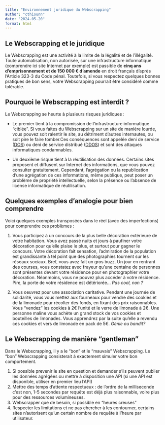 ```yaml
---
title: "Environnement juridique du Webscrapping"
author: "cthiounn"
date: "2024-05-20"
format: html
---
```


## Le Webscrapping et le juridique

Le Webscrapping est une activité à la limite de la légalité et de l'illégalité.
Toute automatisation, non autorisée, sur une infrastructure informatique (comprendre ici site Internet par exemple) est passible de **cinq ans d'emprisonnement et de 150 000 € d'amende** en droit français d'après l'Article 323-3 du Code pénal.
Toutefois, si vous respectez quelques bonnes pratiques de bon sens, votre Webscrapping pourrait être considéré comme tolérable.

## Pourquoi le Webscrapping est interdit ?

Le Webscrapping se heurte à plusieurs risques juridiques : 

* Le premier tient à la compromission de l'infrastructure informatique "ciblée". Si vous faites du Webscrapping sur un site de manière lourde, vous pouvez soit ralentir le site, au détriment d'autres internautes, ou soit pire le faire tomber.Ces conséquences sont appelée deni de service ([DOS](https://fr.wikipedia.org/wiki/Attaque_par_d%C3%A9ni_de_service)) ou deni de service distribué ([DDOS](https://fr.wikipedia.org/wiki/Attaque_par_d%C3%A9ni_de_service#D%C3%A9ni_de_service_distribu%C3%A9_ou_effet_de_levier)) et sont des attaques informatiques condamnables.

* Un deuxième risque tient à la réutilisation des données. Certains sites proposent et diffusent sur Internet des informations, que vous pouvez consulter gratuitement. Cependant, l'agrégation ou la republication d'une agrégation de ces informations, même publique, peut poser un problème de propriété intellectuelle, selon la présence ou l'absence de license informatique de réutilisation.

## Quelques exemples d'analogie pour bien comprendre

Voici quelques exemples transposées dans le réel (avec des imperfections) pour comprendre ces problèmes :

1. Vous participez à un concours de la plus belle décoration extérieure de votre habitation. Vous avez passé nuits et jours à paufiner votre décoration pour qu'elle plaise le plus, et surtout pour gagner le concours.
Votre décoration fait sensation, l'admiration de la population est grandissante à tel point que des photographies tournent sur les réseaux sociaux.
Bref, vous avez fait un gros buzz. Un jour en rentrant des courses, vous constatez avec frayeur qu'une centaine de personnes sont présentes devant votre résidence pour en photographier votre décoration. Néanmoins, vous ne pouvez plus accéder à votre résidence. Pire, la porte de votre résidence est détériorée...
*Pas cool, non ?*

2. Vous oeuvrez pour une association caritative. Pendant une journée de solidarité, vous vous mettez aux fourneaux pour vendre des cookies et de la limonade pour récolter des fonds, en fixant des prix raisonnables. Vous "vendez" les cookies à 2€ l'unité et le verre de limonade à 2€.
Une personne maline vous achète un grand stock de vos cookies et bouteilles de limonades. Vous apprendrez par la suite qu'elle a revendu ces cookies et vers de limonade en pack de 5€.
*Génie ou bandit?*

## Le Webscrapping de manière "gentleman"

Dans le Webscrapping, il y a le "bon" et le "mauvais" Webscrapping. Le "bon" Webscrapping consisterait à exactement simuler votre bon comportement.

1. Si possible prevenir le site en question et demander s'ils peuvent publier les données agrégées ou mettre à disposition une API (si une API est disponible, utiliser en premier lieu l'API)
2. Mettre des temps d'attente respectueux : de l'ordre de la milliseconde c'est non, 1-5 secondes par requête est déjà plus raisonnable, voire plus pour des ressources volumineuses.
3. Webscrapper que de besoin, si possible en "heures creuses"
4. Respecter les limitations et ne pas chercher à les contourner, certains sites n'autorisent qu'un certain nombre de requête à l'heure par utilisateur.